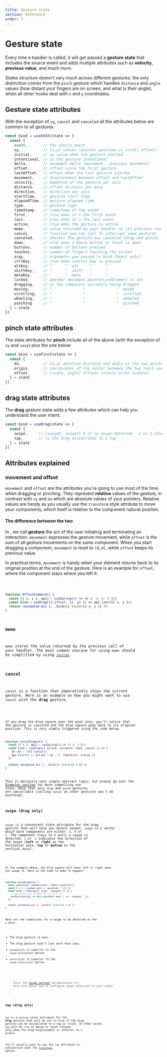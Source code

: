 ```yaml
---
title: Gesture state
section: Reference
order: 3
---
```



# Gesture state

Every time a handler is called, it will get passed a **gesture state** that includes the source event and adds multiple attributes such as **velocity**, **previous value**, and much more.

States structure doesn't vary much across different gestures: the only distinction comes from the `pinch` gesture which handles `distance` and `angle` values (how distant your fingers are on screen, and what is their angle), when all other hooks deal with `x` and `y` coordinates.

## Gesture state attributes

With the exception of `xy`, `cancel` and `canceled` all the attributes below are common to all gestures.

<!-- prettier-ignore -->
```jsx
const bind = useXXXX(state => {
  const {
    event,       // the source event
    xy,          // [x,y] values (pointer position or scroll offset)
    initial,     // xy value when the gesture started
    intentional, // is the gesture intentional
    delta,       // movement delta (movement - previous movement)
    offset,      // offset since the first gesture
    lastOffset,  // offset when the last gesture started
    movement,    // displacement between offset and lastOffset
    velocity,    // momentum of the gesture per axis
    distance,    // offset distance per axis
    direction,   // direction per axis
    startTime,   // gesture start time
    elapsedTime, // gesture elapsed time
    type,        // gesture type
    timeStamp,   // timestamp of the event
    first,       // true when it's the first event
    last,        // true when it's the last event
    active,      // true when the gesture is active
    memo,        // value returned by your handler on its previous run
    cancel,      // function you can call to interrupt some gestures
    canceled,    // whether the gesture was canceled (drag and pinch)
    down,        // true when a mouse button or touch is down
    buttons,     // number of buttons pressed
    touches,     // number of fingers touching the screen
    args,        // arguments you passed to bind (React only)
    ctrlKey,     // true when control key is pressed
    altKey,      // "      "  alt     "      "
    shiftKey,    // "      "  shift   "      "
    metaKey,     // "      "  meta    "      "
    locked,      // whether document.pointerLockElement is set
    dragging,    // is the component currently being dragged
    moving,      // "              "              "  moved
    scrolling,   // "              "              "  scrolled
    wheeling,    // "              "              "  wheeled
    pinching     // "              "              "  pinched
  } = state
})
```

## pinch state attributes

The state attributes for **pinch** include all of the above (with the exception of `xy` and `vxvy`) plus the one below:

<!-- prettier-ignore -->
```jsx
const bind = usePinch(state => {
  const {
    da,          // [d,a] absolute distance and angle of the two pointers
    origin,      // coordinates of the center between the two touch event
    offset,      // [scale, angle] offsets (starts withs scale=1)
  } = state
})
```

## drag state attributes

The **drag** gesture state adds a few attributes which can help you understand the user intent.

<!-- prettier-ignore -->
```jsx
const bind = useDrag(state => {
  const {
    swipe,     // [swipeX, swipeY] 0 if no swipe detected, -1 or 1 otherwise
    tap,       // is the drag assimilated to a tap
  } = state
})
```

## Attributes explained

### movement and offset

`movement` and `offset` are the attributes you're going to use most of the time when dragging or pinching. They represent **relative** values of the gesture, in contrast with `xy` and `da` which are absolute values of your pointers. Relative values are handy as you usually use the `transform` style attribute to move your components, which itself is relative to the component natural position.

#### The difference between the two

In <UseGesture />, we call **gesture** the act of the user initiating and terminating an interaction. `movement` expresses the gesture movement, while `offset` is the sum of all gesture movements on the same component. When you start dragging a component, `movement` is reset to `[0,0]`, while `offset` keeps its previous value.

In practical terms, `movement` is handy when your element returns back to its original position at the end of the gesture. Here is an example for `offset`, where the component stays where you left it:

<Code id="Offset" />

```jsx
function OffsetExample() {
  const [{ x, y }, api] = useSpring(() => ({ x: 0, y: 0 }))
  const bind = useDrag(({ offset: [x, y] }) => api.start({ x, y }))
  return <animated.div {...bind()} style={{ x, y }} />
}
```

### memo

`memo` stores the value returned by the previous call of your handler. The most common usecase for using `memo` should be simplified by using [`initial`](/docs/options/#initial).

### cancel

`cancel` is a function that imperatively stops the current gesture. Here is an example on how you might want to use `cancel` with the **drag** gesture.

<Code id="Cancel" disableOverlay />

If you drag the blue square over the pink zone, you'll notice that the gesture is canceled and the blue square goes back to its original position. This is very simply triggered using the code below.

```jsx highlight={3-6}
function CancelExample() {
  const [{ x }, api] = useSpring(() => ({ x: 0 }))
  const bind = useDrag(({ active, movement: [mx], cancel }) => {
    if (mx > 200) cancel()
    api.start({ x: active ? mx : 0, immediate: active })
  })

  return <animated.div {...bind()} style={{ x }} />
}
```

This is obviously very simple abstract logic, but please go over the [Examples section](/docs/examples) for more compelling use cases. Note that only `drag` and `pinch` gestures are cancellable (calling `cancel` on other gestures won't do anything).

### swipe (drag only)

`swipe` is a convenient state attribute for the drag gesture that will help you detect swipes. `swipe` is a vector which both components are either `-1`, `0` or `1`. The component stays to `0` until a swipe is detected. `1` or `-1` indicates the direction of the swipe (**left** or **right** on the horizontal axis, **top** or **bottom** on the vertical axis).

<Code id="Swipe" disableOverlay />

In the example above, the blue square will move left or right when you swipe it. Here is the code to make it happen:

```jsx highlight={2,4-7}
function SwipeExample() {
  const [position, setPosition] = React.useState(0)
  const { x } = useSpring({ x: position * 200 })
  const bind = useDrag(({ swipe: [swipeX] }) => {
    // position will either be -1, 0 or 1
    setPosition((p) => Math.min(Math.max(-1, p + swipeX), 1))
  })

  return <animated.div {...bind()} style={{ x }} />
}
```

Here are the conditions for a swipe to be detected on the `x` axis:

- The drag gesture is over.
- The drag gesture didn't last more than `220ms`.
- `movement[0]` is superior to the `swipe.distance[0]` option.
- `velocity[0]` is superior to the `swipe.velocity[0]` option.

> Visit the [swipe options](/docs/options) documentation for more info about how to configure swipe detection to your needs.

### tap (drag only)

`tap` is a `boolean` state attribute for the **drag** gesture that will be set to true if the drag gesture can be assimilated to a tap or click. In other words, `tap` will be `true` on mouse or touch release only when the drag displacement is inferior to `3` pixels.

You'll usually want to use the `tap` attribute in conjunction with the [`filterTaps`](/docs/options/#filtertaps-drag-only) option.
